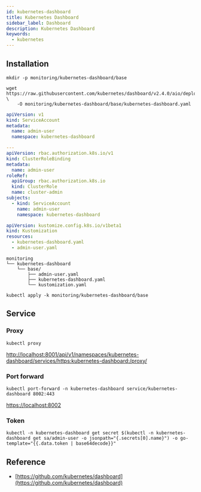```yaml
---
id: kubernetes-dashboard
title: Kubernetes Dashboard
sidebar_label: Dashboard
description: Kubernetes Dashboard
keywords:
  - kubernetes
---
```


## Installation

```shell
mkdir -p monitoring/kubernetes-dashboard/base
```

```shell
wget https://raw.githubusercontent.com/kubernetes/dashboard/v2.4.0/aio/deploy/recommended.yaml \
    -O monitoring/kubernetes-dashboard/base/kubernetes-dashboard.yaml
```

```yaml title="monitoring/kubernetes-dashboard/base/admin-user.yaml"
apiVersion: v1
kind: ServiceAccount
metadata:
  name: admin-user
  namespace: kubernetes-dashboard

---
apiVersion: rbac.authorization.k8s.io/v1
kind: ClusterRoleBinding
metadata:
  name: admin-user
roleRef:
  apiGroup: rbac.authorization.k8s.io
  kind: ClusterRole
  name: cluster-admin
subjects:
  - kind: ServiceAccount
    name: admin-user
    namespace: kubernetes-dashboard
```

```yaml title="monitoring/kubernetes-dashboard/base/kustomization.yaml"
apiVersion: kustomize.config.k8s.io/v1beta1
kind: Kustomization
resources:
  - kubernetes-dashboard.yaml
  - admin-user.yaml
```

```shell
monitoring
└── kubernetes-dashboard
    └── base/
        ├── admin-user.yaml
        ├── kubernetes-dashboard.yaml
        └── kustomization.yaml
```

```shell
kubectl apply -k monitoring/kubernetes-dashboard/base
```

## Service

### Proxy

```shell
kubectl proxy
```

[http://localhost:8001/api/v1/namespaces/kubernetes-dashboard/services/https:kubernetes-dashboard:/proxy/](http://localhost:8001/api/v1/namespaces/kubernetes-dashboard/services/https:kubernetes-dashboard:/proxy/)

### Port forward

```shell
kubectl port-forward -n kubernetes-dashboard service/kubernetes-dashboard 8002:443
```

[https://localhost:8002](https://localhost:8002)

### Token

```shell
kubectl -n kubernetes-dashboard get secret $(kubectl -n kubernetes-dashboard get sa/admin-user -o jsonpath="{.secrets[0].name}") -o go-template="{{.data.token | base64decode}}"
```

## Reference

- [https://github.com/kubernetes/dashboard](https://github.com/kubernetes/dashboard)

